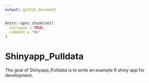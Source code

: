 ```yaml
---
output: github_document
---
```


<!-- README.md is generated from README.Rmd. Please edit that file -->

```r
knitr::opts_chunk$set(
  collapse = TRUE,
  comment = "#>"
)
```

# Shinyapp_Pulldata

<!-- badges: start -->
<!-- badges: end -->

The goal of Shinyapp_Pulldata is to write an example R shiny app for development.
